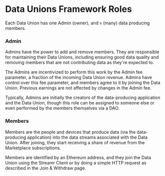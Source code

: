 # Data Unions Framework Roles
Each Data Union has one Admin (owner), and `n` (many) data producing members.

### Admin
Admins have the power to add and remove members. They are responsible for maintaining their Data Unions, including ensuring good data quality and removing members that are not contributing data as they're expected to.

The Admins are incentivized to perform this work by the Admin fee parameter, a fraction of the incoming Data Union revenue. Admins have control over this fee parameter, and members agree to it by joining the Data Union. Previous earnings are not affected by changes in the Admin fee.

Typically, Admins are initially the creators of the data-producing application and the Data Union, though this role can be assigned to someone else or even performed by the members themselves via a DAO.

### Members
Members are the people and devices that produce data (via the data-producing application) into the data streams associated with the Data Union. After joining, they start receiving a share of revenue from the Marketplace subscriptions. 

Members are identified by an Ethereum address, and they join the Data Union using the Streamr Client or by doing a simple HTTP request as described in the Join & Withdraw page.
